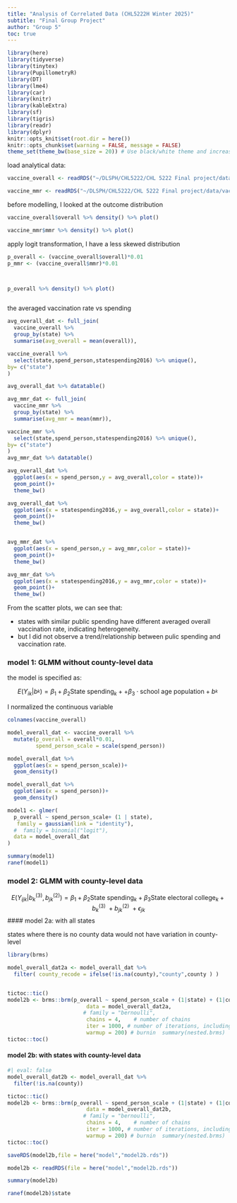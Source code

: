 ```yaml
---
title: "Analysis of Correlated Data (CHL5222H Winter 2025)"
subtitle: "Final Group Project"
author: "Group 5"
toc: true
---
```


```r
library(here)
library(tidyverse)
library(tinytex)
library(PupillometryR)
library(DT)
library(lme4)
library(car)
library(knitr)
library(kableExtra)
library(sf)
library(tigris)
library(readr)
library(dplyr)
knitr::opts_knit$set(root.dir = here())
knitr::opts_chunk$set(warning = FALSE, message = FALSE)
theme_set(theme_bw(base_size = 20)) # Use black/white theme and increase font size for all ggplot figures
```

load analytical data:
```r
vaccine_overall <- readRDS("~/DLSPH/CHL5222/CHL 5222 Final project/data/vaccine_overall.rds")

vaccine_mmr <- readRDS("~/DLSPH/CHL5222/CHL 5222 Final project/data/vaccine_mmr.rds")
```

before modelling, I looked at the outcome distribution

```r
vaccine_overall$overall %>% density() %>% plot()

vaccine_mmr$mmr %>% density() %>% plot()

```

apply logit transformation, I have a less skewed distribution
```r

p_overall <- (vaccine_overall$overall)*0.01
p_mmr <- (vaccine_overall$mmr)*0.01



p_overall %>% density() %>% plot()



```

the averaged vaccination rate vs spending
```r
avg_overall_dat <- full_join(
  vaccine_overall %>% 
  group_by(state) %>% 
  summarise(avg_overall = mean(overall)),

vaccine_overall %>% 
  select(state,spend_person,statespending2016) %>% unique(),
by= c("state")
)

avg_overall_dat %>% datatable()

avg_mmr_dat <- full_join(
  vaccine_mmr %>% 
  group_by(state) %>% 
  summarise(avg_mmr = mean(mmr)),

vaccine_mmr %>% 
  select(state,spend_person,statespending2016) %>% unique(),
by= c("state")
)
avg_mmr_dat %>% datatable()
```

```r
avg_overall_dat %>% 
  ggplot(aes(x = spend_person,y = avg_overall,color = state))+
  geom_point()+
  theme_bw()

avg_overall_dat %>% 
  ggplot(aes(x = statespending2016,y = avg_overall,color = state))+
  geom_point()+
  theme_bw()


avg_mmr_dat %>% 
  ggplot(aes(x = spend_person,y = avg_mmr,color = state))+
  geom_point()+
  theme_bw()

avg_mmr_dat %>% 
  ggplot(aes(x = statespending2016,y = avg_mmr,color = state))+
  geom_point()+
  theme_bw()
```
    
From the scatter plots, we can see that:      

-  states with similar public spending have different averaged overall vaccination rate, indicating heterogeneity. 
- but I did not observe a trend/relationship between pulic spending and vaccination rate.


### model 1: GLMM without county-level data
the model is specified as:

$$
E(Y_{ik}|b^_{k}) = \beta_{1} + \beta_{2}\text{State spending}_k + + \beta_3 \cdot \text{school age population} + {b}^_k\  
$$

I normalized the continuous variable

```r
colnames(vaccine_overall)

model_overall_dat <- vaccine_overall %>% 
  mutate(p_overall = overall*0.01,
         spend_person_scale = scale(spend_person))

```

```r
model_overall_dat %>% 
  ggplot(aes(x = spend_person_scale))+
  geom_density()

model_overall_dat %>% 
  ggplot(aes(x = spend_person))+
  geom_density()

```

```r

model1 <- glmer(
  p_overall ~ spend_person_scale+ (1 | state),
   family = gaussian(link = "identity"),
  #  family = binomial("logit"),
  data = model_overall_dat
)

summary(model1)
ranef(model1)
```

### model 2: GLMM with county-level data

$$
E(Y_{ijk}|b^{(3)}_{k},b^{(2)}_{jk}) = \beta_{1} + \beta_{2}\text{State spending}_k + \beta_{3}\text{State electoral college}_k + {b}^{(3)}_k\ + {b}^{(2)}_{jk}\ +\epsilon_{jk}
$$
#### model 2a: with all states

states where there is no county data would not have variation in county-level
```r
library(brms)  

model_overall_dat2a <- model_overall_dat %>% 
  filter( county_recode = ifelse(!is.na(county),"county",county ) )


tictoc::tic()
model2b <- brms::brm(p_overall ~ spend_person_scale + (1|state) + (1|county_recode), 
                         data = model_overall_dat2a,
                        # family = "bernoulli", 
                         chains = 4,    # number of chains  
                         iter = 1000, # number of iterations, including burnin 
                         warmup = 200) # burnin  summary(nested.brms)
tictoc::toc()

```
#### model 2b: with states with county-level data
```r
#| eval: false
model_overall_dat2b <- model_overall_dat %>% 
  filter(!is.na(county))

tictoc::tic()
model2b <- brms::brm(p_overall ~ spend_person_scale + (1|state) + (1|county), 
                         data = model_overall_dat2b,
                        # family = "bernoulli", 
                         chains = 4,    # number of chains  
                         iter = 1000, # number of iterations, including burnin 
                         warmup = 200) # burnin  summary(nested.brms)
tictoc::toc()

saveRDS(model2b,file = here("model","model2b.rds"))
```

```r
model2b <- readRDS(file = here("model","model2b.rds"))

summary(model2b)

ranef(model2b)$state

```